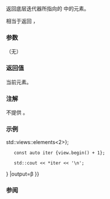 {{cpp/ranges/elements_view/iterator/title|operator*}}
{{cpp/ranges/elements_view/navbar}}

{{dcl begin}}
{{dcl|since=c++20|1=
constexpr decltype(auto) operator*() const;
}}
{{dcl end}}

返回底层迭代器所指向的 {{tt|V}} 中的元素。

相当于返回 {{c|/*get-element*/(this-&gt;base())}}，{{elements_view_iterator_get_element}}

===参数===
（无）

===返回值===
当前元素。

===注解===
不提供 {{tt|operator-&gt;}}。

===示例===
{{example
|code=
#include &lt;iostream&gt;
#include &lt;ranges&gt;
#include &lt;string_view&gt;
#include &lt;tuple&gt;

int main()
{
    using T = std::tuple&lt;int, char, std::string_view&gt;;

    const auto il = {
        T{1, 'A', "α"},
        T{2, 'B', "β"},
        T{3, 'C', "γ"},
    };

    const auto view {il {{!}} std::views::elements&lt;2&gt;};

    const auto iter {view.begin() + 1};

    std::cout &lt;&lt; *iter &lt;&lt; '\n';
}
|output=β
}}

===参阅===
{{dsc begin}}
{{dsc mem fun|cpp/ranges/elements_view/iterator/operator_at|title=operator[]|按索引访问元素|notes={{mark c++20}}}}
{{dsc end}}

{{langlinks|en|es|ja|ru}}
